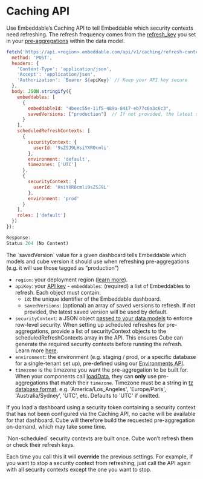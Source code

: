 # Caching API

Use Embeddable’s Caching API to tell Embeddable which security contexts need refreshing. The refresh frequency comes from the [refresh_key](/data-modeling/caching/pre-aggregations#refreshing-pre-aggregations) you set in your [pre-aggregations](/data-modeling/caching/pre-aggregations) within the data model.

<Bruno/>
   
```javascript
fetch('https://api.<region>.embeddable.com/api/v1/caching/refresh-contexts', {
  method: 'POST',
  headers: {
    'Content-Type': 'application/json',
    'Accept': 'application/json',
    'Authorization': `Bearer ${apiKey}` // Keep your API key secure
  },
  body: JSON.stringify({
    embeddables: [
      {
        embeddableId: "4beec55e-11f5-489a-8417-eb77c6a3c6c3",
        savedVersions: ["production"]  // If not provided, the latest saved version will be used by default
      }
    ],
    scheduledRefreshContexts: [
      {
        securityContext: {
          userId: '9sZSJ9LHsiYXR0cmli'
        },
        environment: 'default',
        timezones: ['UTC']
      },
      {
        securityContext: {
          userId: 'HsiYXR0cmli9sZSJ9L'
        },
        environment: 'prod'
      }
    ],
    roles: ['default']
  })
});

Response:
Status 204 (No Content)
```

<Callout emoji="💡">
  The `savedVersion` value for a given dashboard tells Embeddable which models and cube version it should use when refreshing pre-aggregations (e.g. it will use those tagged as “production”)
</Callout>

   - `region`: your deployment region ([learn more](/deployment/deployment-regions)). 
   - `apiKey`: your [API key](/getting-started/set-up-your-workspace#retrieve-your-api-key)
    - `embeddables`: (required) a list of Embeddables to refresh. Each object must contain:
      - `id`: the unique identifier of the Embeddable dashboard.
      - `savedVersions`: (optional) an array of saved versions to refresh. If not provided, the latest saved version will be used by default.
   - `securityContext`: a JSON object [passed to your data models](/data-modeling/row-level-security#security-tokens-and-security-context) to enforce row-level security. When setting up scheduled refreshes for pre-aggregations, provide a list of securityContext objects to the scheduledRefreshContexts array in the API. This ensures Cube can generate the required security contexts before running the refresh. Learn more [here](https://cube.dev/docs/product/configuration/reference/config#scheduled_refresh_contexts).
   - `environment`: the environment (e.g. staging / prod, or a specific database for a single-tenant set up), pre-defined using our [Environments API](/data/environments).
   - `timezone` is the timezone you want the pre-aggregation to be built for.  When your components call [loadData](/development/loading-data), they can **only** use pre-aggregations that match their `timezone`.  Timezone must be a string in [tz database format](https://en.wikipedia.org/wiki/List_of_tz_database_time_zones), e.g. 'America/Los_Angeles', 'Europe/Paris', 'Australia/Sydney', 'UTC', etc. Defaults to 'UTC' if omitted.

If you load a dashboard using a security token containing a security context that has not been configured via the Caching API, no cache will be available for that dashboard.  Cube will therefore build the requested pre-aggregation on-demand, which may take some time.

<Callout emoji="💡">
`Non-scheduled` security contexts are built once. Cube won’t refresh them or check their refresh keys.
</Callout>

Each time you call this it will **override** the previous settings. For example, if you want to stop a security context from refreshing, just call the API again with all security contexts except the one you want to stop.